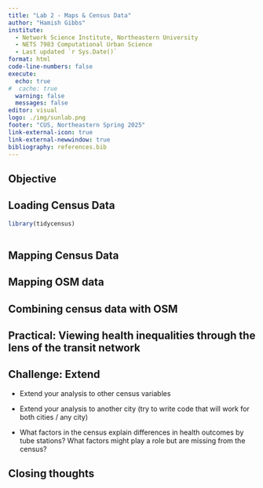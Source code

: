 ```yaml
---
title: "Lab 2 - Maps & Census Data"
author: "Hamish Gibbs"
institute:
  - Network Science Institute, Northeastern University
  - NETS 7983 Computational Urban Science
  - Last updated `r Sys.Date()`
format: html
code-line-numbers: false
execute:
  echo: true
#  cache: true
  warning: false
  messages: false
editor: visual
logo: ./img/sunlab.png
footer: "CUS, Northeastern Spring 2025"
link-external-icon: true
link-external-newwindow: true
bibliography: references.bib
---
```


## Objective

## Loading Census Data

```r
library(tidycensus)
 
```

## Mapping Census Data

## Mapping OSM data

## Combining census data with OSM

## Practical: Viewing health inequalities through the lens of the transit network

## Challenge: Extend 

-   Extend your analysis to other census variables

-   Extend your analysis to another city (try to write code that will work for both cities / any city)

-   What factors in the census explain differences in health outcomes by tube stations? What factors might play a role but are missing from the census?

## Closing thoughts